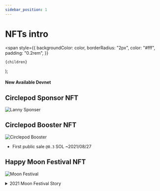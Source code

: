 ```yaml
---
sidebar_position: 1
---
```


# NFTs intro

  <span
    style={{
      backgroundColor: color,
      borderRadius: "2px",
      color: "#fff",
      padding: "0.2rem",
    }}
  >
    {children}
  </span>
);

#### New Available <Highlight color="#25c2a0">Devnet</Highlight>

## Circlepod Sponsor NFT

![Lanny Sponser](/img/nfts/sponsor_lanny.png)

## Circlepod Booster NFT

![Circlepod Booster](/img/nfts/booster.png)

- First public sale `@0.3` SOL ~2021/08/27

## Happy Moon Festival NFT

![Moon Festival](/img/nfts/moon2021.png)

<details>
  <summary>2021 Moon Festival Story</summary>
  <div>
    <summary>
        The sunset gradually set, the moon outside gradually climbed, the cool wind blew gently, blowing away the heat in the house, and the smell of autumn came quietly. Lanny, Teddy and Massee are discussing what they are doing in the Orange Holiday Hotel.

Lanny: "Wow! T look! The moon is so round!" Lanny patted Teddy's shoulder with excitement with one hand, and with the other hand, he was restlessly trying to point at the unpointable target.

Teddy: "Hehe! That's right!" Teddy raised Lanny's hand up naughty, and Lanny hurriedly hid his hand behind his back.

Massee said, "Today is the Mid-Autumn Festival!" Massee said happily. M slowly took out a box of moon cakes from the refrigerator and said enthusiastically: "I have prepared a lot of moon cakes for everyone!".

Lanny: "That's great! I like mooncakes so much! Especially the one with egg yolk!" Lanny looked in Massee's direction with excitement.

Teddy: "It's your favorite!" Teddy stared at the mooncake on Massee's hand without hiding his eyes. Lanny drooled, showing a headache.

Lanny took a sip of water, "Yeah! Otherwise, how could I have my own gourmet Instagram!".

Lanny and Teddy talked about each other, Massee carefully arranged the mooncakes, and Lanny took out the phone to take a picture, and skillfully uploaded the picture layout to the channel run by him.

Lanny: "Come, come, come~" The trio who had already had a tacit understanding each took a piece of mooncake and faced the lens of Lanny to take pictures. three! two! one! Click!

Lanny: "Look if it works~"

Teddy and Massee both said in unison: "Yes!"

"Login Leng!", you have been marked as a limited-time activity.

Teddy: "It's too fast!"

Massee: "Okay, well, come and taste it!".

This is the first Mid-Autumn Festival to come to Orange Holiday Hotel. Although he has just arrived in an unfamiliar environment, but with a partner around him, Lanny always feels very at ease in his heart. What interesting things will happen in the days to come?
</summary>
  </div>
</details>
